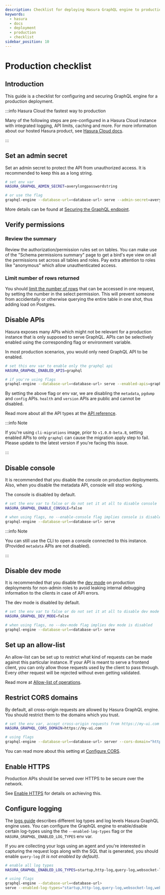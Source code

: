 ```yaml
---
description: Checklist for deploying Hasura GraphQL engine to production
keywords:
  - hasura
  - docs
  - deployment
  - production
  - checklist
sidebar_position: 10
---
```



# Production checklist

## Introduction

This guide is a checklist for configuring and securing GraphQL engine
for a production deployment.

:::info Hasura Cloud the fastest way to production

Many of the following steps are pre-configured in a Hasura Cloud
instance with integrated logging, API limits, caching and more. For more
information about our hosted Hasura product, see
[Hasura Cloud docs](/graphql/cloud/index.mdx).

:::

## Set an admin secret

Set an admin secret to protect the API from unauthorized access. It is
recommended to keep this as a long string.

```bash
# set env var
HASURA_GRAPHQL_ADMIN_SECRET=averylongpasswordstring

# or use the flag
graphql-engine --database-url=<database-url> serve --admin-secret=averylongpasswordstring
```

More details can be found at [Securing the GraphQL endpoint](/graphql/core/deployment/securing-graphql-endpoint.mdx).

## Verify permissions

<TOCInline toc={toc[2].children} />

### Review the summary

Review the authorization/permission rules set on tables. You can make
use of the "Schema permissions summary" page to get a bird's eye view on
all the permissions set across all tables and roles. Pay extra attention
to roles like "anonymous" which allow unauthenticated access.

<Thumbnail
  src="/img/graphql/core/deployment/schema_permissions_summary.png"
  alt="Hasura console - Schema permissions summary"
  width="75%"
/>

### Limit number of rows returned

You should [limit the number of rows](/graphql/core/auth/authorization/permission-rules.mdx#limit-rows-permissions) that can
be accessed in one request, by setting the number in the select
permission. This will prevent someone from accidentally or otherwise
querying the entire table in one shot, thus adding load on Postgres.

## Disable APIs

Hasura exposes many APIs which might not be relevant for a production
instance that is only supposed to serve GraphQL. APIs can be selectively
enabled using the corresponding flag or environment variable.

In most production scenarios, you would only need GraphQL API to be
enabled.

```bash
# set this env var to enable only the graphql api
HASURA_GRAPHQL_ENABLED_APIS=graphql

# if you're using flags
graphql-engine --database-url=<database-url> serve --enabled-apis=graphql
```

By setting the above flag or env var, we are disabling the `metadata`,
`pgdump` and `config` APIs. `health` and `version` APIs are public and
cannot be disabled.

Read more about all the API types at the
[API reference](/graphql/core/api-reference/index.mdx).

:::info Note

If you're using `cli-migrations` image, prior to `v1.0.0-beta.8`,
setting enabled APIs to only `graphql` can cause the migration apply
step to fail. Please update to the latest version if you're facing this
issue.

:::

## Disable console

It is recommended that you disable the console on production
deployments. Also, when you disable the metadata API, console will stop
working.

The console is disabled by default.

```bash
# set the env var to false or do not set it at all to disable console
HASURA_GRAPHQL_ENABLE_CONSOLE=false

# when using flags, no --enable-console flag implies console is disabled
graphql-engine --database-url=<database-url> serve
```

:::info Note

You can still use the CLI to open a console connected to this instance.
(Provided `metadata` APIs are not disabled).

:::

## Disable dev mode

It is recommended that you disable the [dev mode](/graphql/core/deployment/graphql-engine-flags/config-examples.mdx#dev-mode) on
production deployments for non-admin roles to avoid leaking internal
debugging information to the clients in case of API errors.

The dev mode is disabled by default.

```bash
# set the env var to false or do not set it at all to disable dev mode
HASURA_GRAPHQL_DEV_MODE=false

# when using flags, no --dev-mode flag implies dev mode is disabled
graphql-engine --database-url=<database-url> serve
```

## Set up an allow-list

An allow-list can be set up to restrict what kind of requests can be
made against this particular instance. If your API is meant to serve a
frontend client, you can only allow those requests used by the client to
pass through. Every other request will be rejected without even getting
validated.

Read more at [Allow-list of operations](/graphql/core/deployment/allow-list.mdx).

## Restrict CORS domains

By default, all cross-origin requests are allowed by Hasura GraphQL
engine. You should restrict them to the domains which you trust.

```bash
# set the env var, accept cross-origin requests from https://my-ui.com
HASURA_GRAPHQL_CORS_DOMAIN=https://my-ui.com

# using flags
graphql-engine --database-url=<database-url> server --cors-domain="https://my-ui.com"
```

You can read more about this setting at [Configure CORS](/graphql/core/deployment/graphql-engine-flags/config-examples.mdx#configure-cors).

## Enable HTTPS

Production APIs should be served over HTTPS to be secure over the
network.

See [Enable HTTPS](/graphql/core/deployment/enable-https.mdx) for details on achieving this.

## Configure logging

The [logs guide](/graphql/core/deployment/logging.mdx) describes different log types and log levels
Hasura GraphQL engine uses. You can configure the GraphQL engine to
enable/disable certain log-types using the the `--enabled-log-types`
flag or the `HASURA_GRAPHQL_ENABLED_LOG_TYPES` env var.

If you are collecting your logs using an agent and you're interested in
capturing the request logs along with the SQL that is generated, you
should enable `query-log` *(it is not enabled by default)*.

```bash
# enable all log types
HASURA_GRAPHQL_ENABLED_LOG_TYPES=startup,http-log,query-log,websocket-log,webhook-log

# using flags
graphql-engine --database-url=<database-url>
serve --enabled-log-types="startup,http-log,query-log,websocket-log,webhook-log"
```
